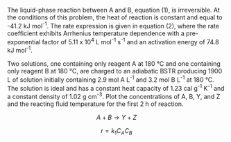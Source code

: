 The liquid-phase reaction between A and B, equation (1), is irreversible. At the conditions of this problem, the heat of reaction is constant and equal to -41.2 kJ mol^-1^. The rate expression is given in equation (2), where the rate coefficient exhibits Arrhenius temperature dependence with a pre-exponential factor of 5.11 x 10^4^ L mol^-1^ s^-1^ and an activation energy of 74.8 kJ mol^-1^.

Two solutions, one containing only reagent A at 180 °C and one containing only reagent B at 180 °C, are charged to an adiabatic BSTR producing 1900 L of solution initially containing 2.9 mol A L^-1^ and 3.2 mol B L^-1^ at 180 °C. The solution is ideal and has a constant heat capacity of 1.23 cal g^-1^ K^-1^ and a constant density of 1.02 g cm^-3^. Plot the concentrations of A, B, Y, and Z and the reacting fluid temperature for the first 2 h of reaction.

$$
A + B \rightarrow Y + Z \tag{1}
$$

$$
r = k_1C_AC_B \tag{2}
$$